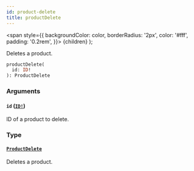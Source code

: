 ```yaml
---
id: product-delete
title: productDelete
---
```


<span
style={{
      backgroundColor: color,
      borderRadius: '2px',
      color: '#fff',
      padding: '0.2rem',
    }}>
{children}
</span>
);

Deletes a product.

```graphql
productDelete(
  id: ID!
): ProductDelete

```

### Arguments

#### `id` ([`ID!`](/api-reference/scalars/id.mdx))

ID of a product to delete.

### Type

#### [`ProductDelete`](/api-reference/objects/product-delete.mdx)

Deletes a product.
